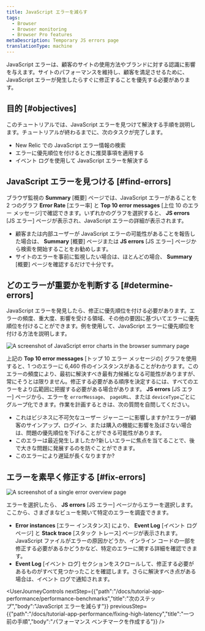 ```yaml
---
title: JavaScript エラーを減らす
tags:
  - Browser
  - Browser monitoring
  - Browser Pro features
metaDescription: Temporary JS errors page
translationType: machine
---
```




JavaScript エラーは、顧客のサイトの使用方法やブランドに対する認識に影響を与えます。サイトのパフォーマンスを維持し、顧客を満足させるために、JavaScript エラーが発生したらすぐに修正することを優先する必要があります。

## 目的 [#objectives]

このチュートリアルでは、JavaScript エラーを見つけて解決する手順を説明します。チュートリアルが終わるまでに、次のタスクが完了します。

* New Relic での JavaScript エラー情報の検索
* エラーに優先順位を付けるときに推奨事項を適用する
* イベント ログを使用して JavaScript エラーを解決する

## JavaScript エラーを見つける [#find-errors]

ブラウザ監視の **Summary** \[概要] ページでは、JavaScript エラーがあることを 2 つのグラフ **Error Rate** \[エラー率] と **Top 10 error messages** \[上位 10 のエラー メッセージ]で確認できます。いずれかのグラフを選択すると、 **JS errors** \[JS エラー] ページが表示され、JavaScript エラーの詳細が表示されます。

* 顧客または内部ユーザーが JavaScript エラーの可能性があることを報告した場合は、 **Summary** \[概要] ページまたは **JS errors** \[JS エラー] ページから検索を開始することをお勧めします。
* サイトのエラーを事前に監視したい場合は、ほとんどの場合、 **Summary** \[概要] ページを確認するだけで十分です。

## どのエラーが重要かを判断する [#determine-errors]

JavaScript エラーを発見したら、修正に優先順位を付ける必要があります。エラーの頻度、重大度、影響を受ける領域、その他の要因に基づいてエラーに優先順位を付けることができます。例を使用して、JavaScript エラーに優先順位を付ける方法を説明します。

<img
  title="JS error charts"
  alt="A screenshot of JavaScript error charts in the browser summary page"
  src={browserJsErrorCharts}
/>

上記の **Top 10 error messages** \[トップ 10 エラー メッセージの] グラフを使用すると、1 つのエラーに 6,460 件のインスタンスがあることがわかります。このエラーの頻度により、最初に解決すべき最有力候補となる可能性がありますが、常にそうとは限りません。修正する必要がある順序を決定するには、すべてのエラーをより広範囲に把握する必要がある場合があります。 **JS errors** \[JS エラー] ページから、エラーを `errorMessage`、 `pageURL`、または `deviceType`ごとにグループ化できます。作業を計画するときは、次の質問を自問してください。

* これはビジネスに不可欠なユーザー ジャーニーに影響しますか?エラーが顧客のサインアップ、ログイン、または購入の機能に影響を及ぼさない場合は、問題の優先順位を下げることができる可能性があります。
* このエラーは最近発生しましたか?新しいエラーに焦点を当てることで、後で大きな問題に発展するのを防ぐことができます。
* このエラーにより遅延が長くなりますか?

## エラーを素早く修正する [#fix-errors]

<img
  title="JS error overview"
  alt="A screenshot of a single error overview page"
  src={browserSingleErrorOverview}
/>

エラーを選択したら、 **JS errors** \[JS エラー] ページからエラーを選択します。ここから、さまざまなビューを開いて特定のエラーを調査できます。

* **Error instances** \[エラー インスタンス] により、 **Event Log** \[イベント ログ ページ] と **Stack trace** \[スタック トレース] ページが表示されます。JavaScript ファイルがエラーの原因かどうか、インライン コードの一部を修正する必要があるかどうかなど、特定のエラーに関する詳細を確認できます。
* **Event Log** \[イベント ログ] セクションをスクロールして、修正する必要があるものがすべて見つかったことを確認します。さらに解決すべき点がある場合は、イベント ログで通知されます。

<UserJourneyControls
  nextStep={{"path":"/docs/tutorial-app-performance/performance-benchmarks","title":"次のステップ","body":"JavaScript エラーを減らす"}}
  previousStep={{"path":"/docs/tutorial-app-performance/fixing-high-latency","title":"一つ前の手順","body":"パフォーマンス ベンチマークを作成する"}}
/>
